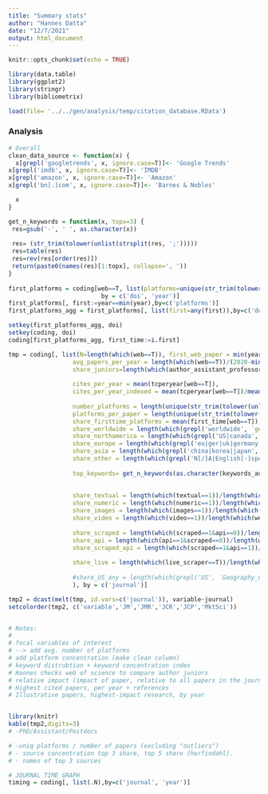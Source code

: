 ```yaml
---
title: "Summary stats"
author: "Hannes Datta"
date: "12/7/2021"
output: html_document
---
```


```r
knitr::opts_chunk$set(echo = TRUE)

library(data.table)
library(ggplot2)
library(stringr)
library(bibliometrix)

load(file= '../../gen/analysis/temp/citation_database.RData')
```

### Analysis
```r
# Overall
clean_data_source <- function(x) {
  x[grepl('googletrends', x, ignore.case=T)]<- 'Google Trends'
x[grepl('imdb', x, ignore.case=T)]<- 'IMDB'
x[grepl('amazon', x, ignore.case=T)]<- 'Amazon'
x[grepl('bn[.]com', x, ignore.case=T)]<- 'Barnes & Nobles'

  x
}
```

```r

get_n_keywords = function(x, topx=3) {
 res=gsub('-', ' ', as.character(x))
  
 res= (str_trim(tolower(unlist(strsplit(res, ';')))))
 res=table(res)
 res=rev(res[order(res)])
 return(paste0(names(res)[1:topx], collapse=', '))
}
  
first_platforms = coding[web==T, list(platforms=unique(str_trim(tolower(unlist(strsplit(`scraped data_source`,',')))))),
                          by = c('doi', 'year')]
first_platforms[, first:=year==min(year),by=c('platforms')]
first_platforms_agg = first_platforms[, list(first=any(first)),by=c('doi')]

setkey(first_platforms_agg, doi)
setkey(coding, doi)
coding[first_platforms_agg, first_time:=i.first]

tmp = coding[, list(N=length(which(web==T)), first_web_paper = min(year[web==T]),
                  avg_papers_per_year = length(which(web==T))/(2020-min(year[web==T])+1),
                  share_juniors=length(which(author_assistant_professor+author_post_doc+author_phd>0))/length(which(web==T)),
                  
                  cites_per_year = mean(tcperyear[web==T]),
                  cites_per_year_indexed = mean(tcperyear[web==T])/mean(tcperyear),
                  
                  number_platforms = length(unique(str_trim(tolower(unlist(strsplit(`scraped data_source`,',')))))),
                  platforms_per_paper = length(unique(str_trim(tolower(unlist(strsplit(`scraped data_source`,','))))))/length(which(web==T)),
                  share_firsttime_platforms = mean(first_time[web==T]),
                  share_worldwide = length(which(grepl('worldwide', `geography_country (or worldwide)`,ignore.case=T)))/length(which(web==T)),
                  share_northamerica = length(which(grepl('US|canada', `geography_country (or worldwide)`,ignore.case=T)))/length(which(web==T)),
                  share_europe = length(which(grepl('eu|ger|uk|germany|italy|sweden|france|austria|switz|denmark|netherl|poland|luxem|belgium|czech', `geography_country (or worldwide)`, ignore.case=T)))/length(which(web==T)),
                  share_asia = length(which(grepl('china|korea|japan', `geography_country (or worldwide)`, ignore.case=T)))/length(which(web==T)),
                  share_other = length(which(grepl('N[/]A|English[-]speaking', `geography_country (or worldwide)`, ignore.case=T)))/length(which(web==T)),
                  
                  top_keywords= get_n_keywords(as.character(keywords_author[web==T])),
                  
                 
                  share_textual = length(which(textual==1))/length(which(web==T)),
                  share_numeric = length(which(numeric==1))/length(which(web==T)),
                  share_images = length(which(images==1))/length(which(web==T)),
                  share_video = length(which(video==1))/length(which(web==T)),
                  
                  share_scraped = length(which(scraped==1&api==0))/length(which(web==T)),
                  share_api = length(which(api==1&scraped==0))/length(which(web==T)),
                  share_scraped_api = length(which(scraped==1&api==1))/length(which(web==T)),
                  
                  share_live = length(which(live_scraper==T))/length(which(web==T))
                  
                  #share_US_any = length(which(grepl('US', `Geography_Country (or worldwide)`)))/.N
                  ), by = c('journal')]

tmp2 = dcast(melt(tmp, id.vars=c('journal')), variable~journal)
setcolorder(tmp2, c('variable','JM','JMR','JCR','JCP','MktSci'))


# Notes:
# 
# focal variables of interest
# --> add avg. number of platforms
# add platform concentration (make clean column)
# keyword distrubtion + keyword concentration index
# Hannes checks web of science to compare author juniors
# relative impact (impact of paper, relative to all papers in the journal)
# Highest cited papers, per year + references
# Illustrative papers, highest-impact research, by year


library(knitr)
kable(tmp2,digits=3)
# -PhD/Assistant/Postdocs

# -uniq platforms / number of papers (excluding "outliers")
# - source concentration top 3 share, top 5 share (herfindahl). 
# - names of top 3 sources

```

```r
# JOURNAL TIME GRAPH
timing = coding[, list(.N),by=c('journal', 'year')]

```


